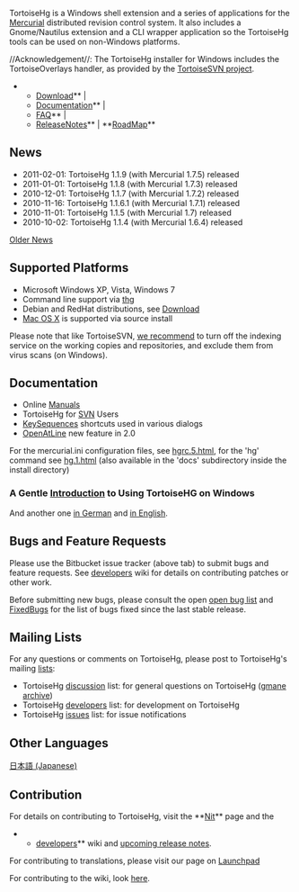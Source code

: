 {{http://tortoisehg.bitbucket.org/css/img/logo.png|}}

TortoiseHg is a Windows shell extension and a series of applications for
the [[http://mercurial.selenic.com|Mercurial]] distributed
revision control system. It also includes a Gnome/Nautilus extension and a CLI
wrapper application so the TortoiseHg tools can be used on non-Windows
platforms.

//Acknowledgement//: The TortoiseHg installer for Windows includes the TortoiseOverlays handler, as provided by the [[http://tortoisesvn.net|TortoiseSVN project]].

**[[http://tortoisehg.bitbucket.org/download/index.html|Download]]** | 
**[[http://tortoisehg.bitbucket.org/docs.html|Documentation]]** |
**[[http://tortoisehg.bitbucket.org/manual/1.1/faq.html|FAQ]]** |
**[[ReleaseNotes]]** |  **[[RoadMap]]**

== News ==

* 2011-02-01: TortoiseHg 1.1.9 (with Mercurial 1.7.5) released
* 2011-01-01: TortoiseHg 1.1.8 (with Mercurial 1.7.3) released
* 2010-12-01: TortoiseHg 1.1.7 (with Mercurial 1.7.2) released
* 2010-11-16: TortoiseHg 1.1.6.1 (with Mercurial 1.7.1) released
* 2010-11-01: TortoiseHg 1.1.5 (with Mercurial 1.7) released
* 2010-10-02: TortoiseHg 1.1.4 (with Mercurial 1.6.4) released

[[OldNews|Older News]]


== Supported Platforms ==

* Microsoft Windows XP, Vista, Windows 7
* Command line support via [[thg]]
* Debian and RedHat distributions, see [[http://tortoisehg.bitbucket.org/download/index.html|Download]]
* [[developers/MacOSX|Mac OS X]] is supported via source install

Please note that like TortoiseSVN, [[http://www.selenic.com/pipermail/mercurial/2010-January/029680.html|we recommend]] to turn off the indexing service on the working copies and repositories, and exclude them from virus scans (on Windows).

== Documentation ==

* Online [[http://tortoisehg.bitbucket.org/docs.html|Manuals]]
* TortoiseHg for [[SVN]] Users
* [[KeySequences]] shortcuts used in various dialogs
* [[OpenAtLine]] new feature in 2.0

For the mercurial.ini configuration files, see [[http://www.selenic.com/mercurial/hgrc.5.html|hgrc.5.html]], for the 'hg' command see [[http://www.selenic.com/mercurial/hg.1.html|hg.1.html]]
(also available in the 'docs' subdirectory inside the install directory)

=== A Gentle [[http://tortoisehg.bitbucket.org/manual/1.1/quick.html|Introduction]] to Using TortoiseHG on Windows ===

And another one [[http://draketo.de/licht/freie-software/mercurial/kurze-einf-hrung-mercurial-und-tortoisehg|in German]] and [[http://draketo.de/light/english/mercurial/short-introduction-mercurial-tortoisehg|in English]]. 

== Bugs and Feature Requests ==

Please use the Bitbucket issue tracker (above tab) to submit bugs and feature requests.  See [[developers/Home|developers]] wiki for details on contributing patches or other work.

Before submitting new bugs, please consult the open [[http://bitbucket.org/tortoisehg/stable/issues/?kind=bug&status=open|open bug list]] and [[FixedBugs]] for the list of bugs fixed since the last stable release.

== Mailing Lists ==

For any questions or comments on TortoiseHg, please post to TortoiseHg's mailing [[http://sourceforge.net/mail/?group_id=199155|lists]]:

* TortoiseHg [[https://lists.sourceforge.net/lists/listinfo/tortoisehg-discuss|discussion]] list: for general questions on TortoiseHg ([[http://news.gmane.org/gmane.comp.version-control.mercurial.tortoisehg.user|gmane archive]])
* TortoiseHg [[http://groups.google.com/group/thg-dev|developers]] list: for development on TortoiseHg
* TortoiseHg [[https://lists.sourceforge.net/lists/listinfo/tortoisehg-issues|issues]] list: for issue notifications

== Other Languages ==

[[http://bitbucket.org/kuy/thg-ja/wiki/Home|日本語 (Japanese)]]

== Contribution ==

For details on contributing to TortoiseHg, visit the **[[Nit]]** page and the
**[[developers/Home|developers]]** wiki and [[upcoming-release-notes|upcoming release notes]].

For contributing to translations, please visit our page on [[https://translations.launchpad.net/tortoisehg|Launchpad]]

For contributing to the wiki, look [[wiki|here]].

